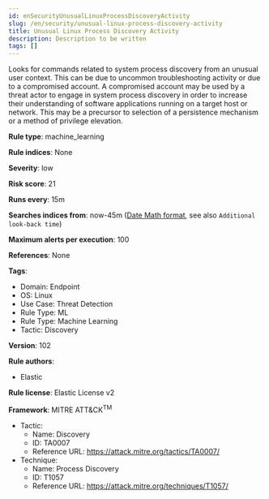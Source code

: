 ```yaml
---
id: enSecurityUnusualLinuxProcessDiscoveryActivity
slug: /en/security/unusual-linux-process-discovery-activity
title: Unusual Linux Process Discovery Activity
description: Description to be written
tags: []
---
```


<div id="unusual-linux-process-discovery-activity"></div>

Looks for commands related to system process discovery from an unusual user context. This can be due to uncommon troubleshooting activity or due to a compromised account. A compromised account may be used by a threat actor to engage in system process discovery in order to increase their understanding of software applications running on a target host or network. This may be a precursor to selection of a persistence mechanism or a method of privilege elevation.

**Rule type**: machine_learning

**Rule indices**: None

**Severity**: low

**Risk score**: 21

**Runs every**: 15m

**Searches indices from**: now-45m ([Date Math format](((ref))/common-options.html#date-math), see also <DocLink id="enSecurityRulesUiCreate" section="set-the-rules-schedule">`Additional look-back time`</DocLink>)

**Maximum alerts per execution**: 100

**References**: None

**Tags**: 

* Domain: Endpoint
* OS: Linux
* Use Case: Threat Detection
* Rule Type: ML
* Rule Type: Machine Learning
* Tactic: Discovery

**Version**: 102

**Rule authors**: 

* Elastic

**Rule license**: Elastic License v2

**Framework**: MITRE ATT&CK<sup>TM</sup>

* Tactic:
    * Name: Discovery
    * ID: TA0007
    * Reference URL: https://attack.mitre.org/tactics/TA0007/
* Technique:
    * Name: Process Discovery
    * ID: T1057
    * Reference URL: https://attack.mitre.org/techniques/T1057/

